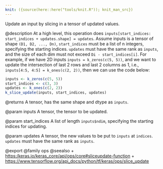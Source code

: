 ```yaml
---
knit: ({source(here::here("tools/knit.R")); knit_man_src})
---
```

Update an input by slicing in a tensor of updated values.

@description
At a high level, this operation does
`inputs[start_indices: start_indices + updates.shape] = updates`.
Assume inputs is a tensor of shape `(D1, D2, ..., Dn)`,
`start_indices` must be a list of n integers, specifying the starting
indices. `updates` must have the same rank as `inputs`, and the size of each
dim must not exceed `Di - start_indices[i]`. For example, if we have 2D
inputs `inputs = k_zeros(c(5, 5))`, and we want to update the intersection
of last 2 rows and last 2 columns as 1, i.e.,
`inputs[4:5, 4:5] = k_ones(c(2, 2))`, then we can use the code below:

```r
inputs <- k_zeros(c(5, 5))
start_indices <- c(3, 3)
updates <- k_ones(c(2, 2))
k_slice_update(inputs, start_indices, updates)
```

@returns
    A tensor, has the same shape and dtype as `inputs`.

@param inputs
A tensor, the tensor to be updated.

@param start_indices
A list of length `inputs$ndim`, specifying
the starting indices for updating.

@param updates
A tensor, the new values to be put to `inputs` at `indices`.
`updates` must have the same rank as `inputs`.

@export
@family ops
@seealso
+ <https:/keras.io/keras_core/api/ops/core#sliceupdate-function>
+ <https://www.tensorflow.org/api_docs/python/tf/keras/ops/slice_update>
